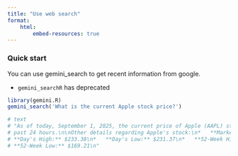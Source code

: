 ```yaml
---
title: "Use web search"
format: 
    html:
        embed-resources: true
---
```


### Quick start

You can use gemini_search to get recent information from google.  

- `gemini_searchR` has deprecated

```r
library(gemini.R)
gemini_search('What is the current Apple stock price?')

# text
# "As of today, September 1, 2025, the current price of Apple (AAPL) stock is $232.14. It has decreased by -0.18% in the 
# past 24 hours.\n\nOther details regarding Apple's stock:\n*   **Market Cap:** $3.45T\n*   **Open Price:** $232.55\n*   
# **Day's High:** $233.38\n*   **Day's Low:** $231.37\n*   **52-Week High:** $260.10 (reached on Dec 25, 2024)\n*   
# **52-Week Low:** $169.21\n" 
```